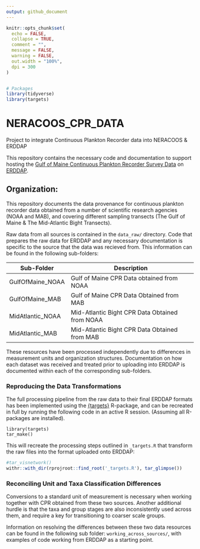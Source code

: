```yaml
---
output: github_document
---
```


<!-- README.md is generated from README.Rmd. Please edit that file -->

```r
knitr::opts_chunk$set(
  echo = FALSE,
  collapse = TRUE,
  comment = "",
  message = FALSE,
  warning = FALSE,
  out.width = "100%", 
  dpi = 300
)


# Packages
library(tidyverse)
library(targets)
```

# NERACOOS_CPR_DATA

Project to integrate Continuous Plankton Recorder data into NERACOOS & ERDDAP

This repository contains the necessary code and documentation to support hosting the [Gulf of Maine Continuous Plankton Recorder Survey Data](https://www.fisheries.noaa.gov/feature-story/long-running-plankton-survey-resume-gulf-maine) on [ERDDAP](http://ismn.erddap.neracoos.org/erddap/info/index.html?page=1&itemsPerPage=1000).

## Organization:

This repository documents the data provenance for continuous plankton recorder data obtained from a number of scientific research agencies (NOAA and MAB), and covering different sampling transects (The Gulf of Maine & The Mid-Atlantic Bight Transects).

Raw data from all sources is contained in the `data_raw/` directory. Code that prepares the raw data for ERDDAP and any necessary documentation is specific to the source that the data was recieved from. This information can be found in the following sub-folders:

| Sub-Folder             | Description                                    |
| ---------------------- | ---------------------------------------------- |
| GulfOfMaine_NOAA       | Gulf of Maine CPR Data obtained from NOAA      |
| GulfOfMaine_MAB        | Gulf of Maine CPR Data Obtained from MAB       |
| MidAtlantic_NOAA       | Mid-Atlantic Bight CPR Data Obtained from NOAA |
| MidAtlantic_MAB        | Mid-Atlantic Bight CPR Data Obtained from MAB  |


These resources have been processed independently due to differences in measurement units and organization structures. Documentation on how each dataset was received and treated prior to uploading into ERDDAP is documented within each of the corresponding sub-folders.



### Reproducing the Data Transformations


The full processing pipeline from the raw data to their final ERDDAP formats has been implemented using the [{targets}](https://docs.ropensci.org/targets/) R-package, and can be recreated in full by running the following code in an active R session. (Assuming all R-packages are installed). 

```
library(targets)
tar_make()
```

This will recreate the processing steps outlined in `_targets.R` that transform the raw files into the format uploaded onto ERDDAP:

```r
#tar_visnetwork()
withr::with_dir(rprojroot::find_root('_targets.R'), tar_glimpse())
```




### Reconciling Unit and Taxa Classification Differences

Conversions to a standard unit of measurement is necessary when working together with CPR obtained from these two sources. Another additional hurdle is that the taxa and group stages are also inconsistently used across them, and require a key for transitioning to coarser scale groups.


Information on resolving the differences between these two data resources can be found in the following sub folder: `working_across_sources/`, with examples of code working from ERDDAP as a starting point.

